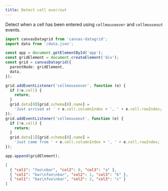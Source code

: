 ```yaml
---
title: Detect cell over/out
---
```



Detect when a cell has been entered using `cellmouseover` and `cellmouseout` events.

<SandpackEditor>

```ts
import canvasDatagrid from 'canvas-datagrid';
import data from '/data.json';

const app = document.getElementById('app');
const gridElement = document.createElement('div');
const grid = canvasDatagrid({
  parentNode: gridElement,
  data,
});

grid.addEventListener('cellmouseover', function (e) {
  if (!e.cell) {
    return;
  }
  grid.data[0][grid.schema[0].name] =
    'Just arrived at ' + e.cell.columnIndex + ', ' + e.cell.rowIndex;
});
grid.addEventListener('cellmouseout', function (e) {
  if (!e.cell) {
    return;
  }
  grid.data[1][grid.schema[0].name] =
    'Just came from ' + e.cell.columnIndex + ', ' + e.cell.rowIndex;
});

app.append(gridElement);
```

```json data.json
[
  { "col1": "foo\nbar", "col2": 0, "col3": "a" },
  { "col1": "bar\nfoo\nbar", "col2": 1, "col3": "b" },
  { "col1": "baz\nfoo\nbar", "col2": 2, "col3": "c" }
]
```

</SandpackEditor>
